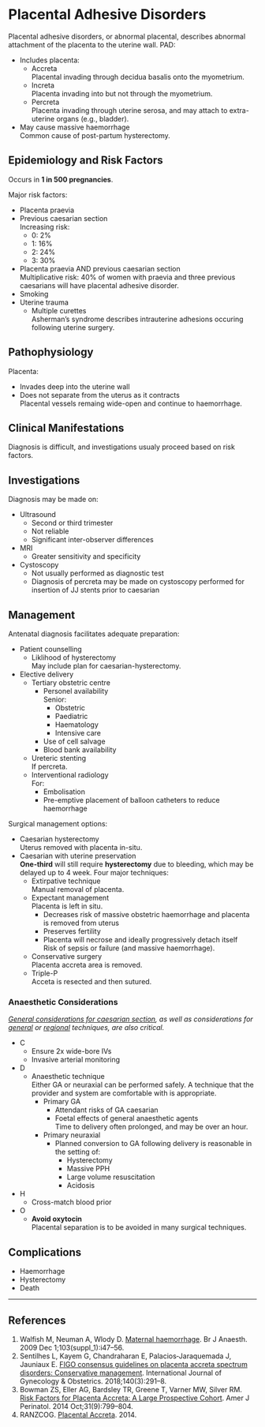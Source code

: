 # Placental Adhesive Disorders


Placental adhesive disorders, or abnormal placental, describes abnormal attachment of the placenta to the uterine wall. PAD:

* Includes placenta:
	* Accreta  
	Placental invading through decidua basalis onto the myometrium.
	* Increta  
	Placenta invading into but not through the myometrium.
	* Percreta  
	Placenta invading through uterine serosa, and may attach to extra-uterine organs (e.g., bladder).
* May cause massive haemorrhage  
Common cause of post-partum hysterectomy.

## Epidemiology and Risk Factors

Occurs in **1 in 500 pregnancies**.

Major risk factors:

* Placenta praevia
* Previous caesarian section  
Increasing risk:
	* 0: 2%
	* 1: 16%
	* 2: 24%
	* 3: 30%
* Placenta praevia AND previous caesarian section  
Multiplicative risk: 40% of women with praevia and three previous caesarians will have placental adhesive disorder.
* Smoking
* Uterine trauma
	* Multiple curettes  
	Asherman's syndrome describes intrauterine adhesions occuring following uterine surgery.

## Pathophysiology

Placenta:

* Invades deep into the uterine wall
* Does not separate from the uterus as it contracts  
Placental vessels remaing wide-open and continue to haemorrhage.

## Clinical Manifestations

Diagnosis is difficult, and investigations usualy proceed based on risk factors.


## Investigations

Diagnosis may be made on:

* Ultrasound  
	* Second or third trimester
	* Not reliable
	* Significant inter-observer differences
* MRI
	* Greater sensitivity and specificity
* Cystoscopy
	* Not usually performed as diagnostic test
	* Diagnosis of percreta may be made on cystoscopy performed for insertion of JJ stents prior to caesarian

## Management

Antenatal diagnosis facilitates adequate preparation:

* Patient counselling
	* Liklihood of hysterectomy  
	May include plan for caesarian-hysterectomy.
* Elective delivery
	* Tertiary obstetric centre
		* Personel availability  
		Senior:
			* Obstetric
			* Paediatric
			* Haematology
			* Intensive care
		* Use of cell salvage
		* Blood bank availability
	* Ureteric stenting  
	If percreta. 
	* Interventional radiology  
	For:
		* Embolisation
		* Pre-emptive placement of balloon catheters to reduce haemorrhage


Surgical management options:

* Caesarian hysterectomy  
Uterus removed with placenta in-situ.
* Caesarian with uterine preservation  
**One-third** will still require **hysterectomy** due to bleeding, which may be delayed up to 4 week. Four major techniques:
	* Extirpative technique  
	Manual removal of placenta.
	* Expectant management  
	Placenta is left in situ.
		* Decreases risk of massive obstetric haemorrhage and placenta is removed from uterus
		* Preserves fertility
		* Placenta will necrose and ideally progressively detach itself  
		Risk of sepsis or failure (and massive haemorrhage).
	* Conservative surgery  
	Placenta accreta area is removed.
	* Triple-P  
	Acceta is resected and then sutured.



### Anaesthetic Considerations

*[General considerations for caesarian section](/anaesthesia/obs/luscs.md#considerations), as well as considerations for [general](/anaesthesia/obs/ga-luscs.md) or [regional](/anaesthesia/obs/reg-luscs.md) techniques, are also critical.*


* C
	* Ensure 2x wide-bore IVs
	* Invasive arterial monitoring
* D
	* Anaesthetic technique  
	Either GA or neuraxial can be performed safely. A technique that the provider and system are comfortable with is appropriate.
		* Primary GA
			* Attendant risks of GA caesarian
			* Foetal effects of general anaesthetic agents  
			Time to delivery often prolonged, and may be over an hour.
		* Primary neuraxial  
			* Planned conversion to GA following delivery is reasonable in the setting of:
				* Hysterectomy
				* Massive PPH
				* Large volume resuscitation
				* Acidosis
* H
	* Cross-match blood prior
* O
	* **Avoid oxytocin**  
	Placental separation is to be avoided in many surgical techniques.

## Complications

* Haemorrhage
* Hysterectomy
* Death


---

## References

1. Walfish M, Neuman A, Wlody D. [Maternal haemorrhage](https://academic.oup.com/bja/article/103/suppl_1/i47/230462). Br J Anaesth. 2009 Dec 1;103(suppl_1):i47–56. 
2. Sentilhes L, Kayem G, Chandraharan E, Palacios‐Jaraquemada J, Jauniaux E. [FIGO consensus guidelines on placenta accreta spectrum disorders: Conservative management](https://obgyn.onlinelibrary.wiley.com/doi/full/10.1002/ijgo.12410). International Journal of Gynecology & Obstetrics. 2018;140(3):291–8. 
3. Bowman ZS, Eller AG, Bardsley TR, Greene T, Varner MW, Silver RM. [Risk Factors for Placenta Accreta: A Large Prospective Cohort](https://www.thieme-connect.com/products/ejournals/html/10.1055/s-0033-1361833). Amer J Perinatol. 2014 Oct;31(9):799–804. 
4. RANZCOG. [Placental Accreta](https://www.ranzcog.edu.au/getattachment/Statements-Guidelines/Obstetrics/Placenta-Accreta-(C-Obs-20)/Placenta-Accreta-(C-Obs-20)-Review-March-2014,-Amended-November-2015.pdf?lang=en-AU&ext=.pdf). 2014.